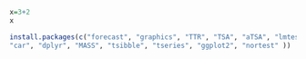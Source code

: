 ```r
x=3+2
x
```

```r
install.packages(c("forecast", "graphics", "TTR", "TSA", "aTSA", "lmtest", "MLmetrics",
"car", "dplyr", "MASS", "tsibble", "tseries", "ggplot2", "nortest" ))
```

